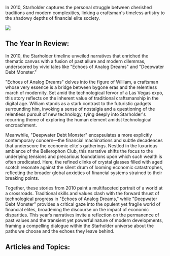 In 2010, Starholder captures the personal struggle between cherished traditions and modern complexities, linking a craftsman's timeless artistry to the shadowy depths of financial elite society.

![](2010_deepwater.png)

## The Year In Review:

In 2010, the Starholder timeline unveiled narratives that enriched the thematic canvas with a fusion of past allure and modern dilemmas, underscored by vivid tales like "Echoes of Analog Dreams" and "Deepwater Debt Monster."

"Echoes of Analog Dreams" delves into the figure of William, a craftsman whose very essence is a bridge between bygone eras and the relentless march of modernity. Set amid the technological fervor of a Las Vegas expo, this story reflects on the inherent value of traditional craftsmanship in the digital age. William stands as a stark contrast to the futuristic gadgets surrounding him, invoking a sense of nostalgia and a questioning of the relentless pursuit of new technology, tying deeply into Starholder's recurring theme of exploring the human element amidst technological encroachment.

Meanwhile, "Deepwater Debt Monster" encapsulates a more explicitly contemporary concern—the financial machinations and subtle decadences that underscore the economic elite's gatherings. Nestled in the luxurious ambiance of the Bellerophon Club, this narrative shifts the focus to the underlying tensions and precarious foundations upon which such wealth is often predicated. Here, the refined clinks of crystal glasses filled with aged scotch resonate against the silent drum of looming economic catastrophes, reflecting the broader global anxieties of financial systems strained to their breaking points.

Together, these stories from 2010 paint a multifaceted portrait of a world at a crossroads. Traditional skills and values clash with the forward thrust of technological progress in "Echoes of Analog Dreams," while "Deepwater Debt Monster" provides a critical gaze into the opulent yet fragile world of financial elites, broadening the discourse on the impact of economic disparities. This year’s narratives invite a reflection on the permanence of past values and the transient yet powerful nature of modern developments, framing a compelling dialogue within the Starholder universe about the paths we choose and the echoes they leave behind.

## Articles and Topics:
